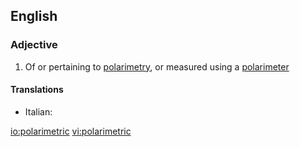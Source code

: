 ==English==

===Adjective===
{{en-adj|-}}

# {{context|physics}} Of or pertaining to [[polarimetry]], or measured using a [[polarimeter]]

====Translations====
{{trans-top|pertaining to polarimetry}}
* Italian: {{t-|it|polarimetrico}}
{{trans-mid}}
{{trans-bottom}}

[[io:polarimetric]]
[[vi:polarimetric]]